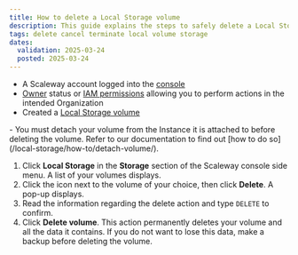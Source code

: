 ```yaml
---
title: How to delete a Local Storage volume
description: This guide explains the steps to safely delete a Local Storage volume from your Scaleway account.
tags: delete cancel terminate local volume storage
dates:
  validation: 2025-03-24
  posted: 2025-03-24
---
```



<Requirements />

- A Scaleway account logged into the [console](https://console.scaleway.com)
- [Owner](/iam/concepts/#owner) status or [IAM permissions](/iam/concepts/#permission) allowing you to perform actions in the intended Organization
- Created a [Local Storage volume](/local-storage/how-to/create-volume/)

<Message type="important">
  - You must detach your volume from the Instance it is attached to before deleting the volume. Refer to our documentation to find out [how to do so](/local-storage/how-to/detach-volume/).
</Message>

1. Click **Local Storage** in the **Storage** section of the Scaleway console side menu. A list of your volumes displays.
2. Click the <Icon name="more" /> icon next to the volume of your choice, then click **Delete**. A pop-up displays.
3. Read the information regarding the delete action and type `DELETE` to confirm.
4. Click **Delete volume**.
    <Message type="important">
      This action permanently deletes your volume and all the data it contains. If you do not want to lose this data, make a backup before deleting the volume.
    </Message>
